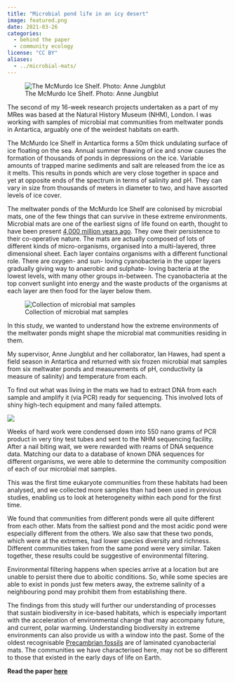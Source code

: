 ```yaml
---
title: "Microbial pond life in an icy desert"
image: featured.png
date: 2021-03-26
categories: 
  - behind the paper
  - community ecology
license: "CC BY"
aliases: 
  - ../microbial-mats/
---
```


![The McMurdo Ice Shelf. Photo: Anne Jungblut](featured.png)

The second of my 16-week research projects undertaken as a part of my MRes was based at the Natural History Museum (NHM), London. I was working with samples of microbial mat communities from meltwater ponds in Antartica, arguably one of the weirdest habitats on earth.

The McMurdo Ice Shelf in Antartica forms a 50m thick undulating surface of ice floating on the sea. Annual summer thawing of ice and snow causes the formation of thousands of ponds in depressions on the ice. Variable amounts of trapped marine sediments and salt are released from the ice as it melts. This results in ponds which are very close together in space and yet at opposite ends of the spectrum in terms of salinity and pH. They can vary in size from thousands of meters in diameter to two, and have assorted levels of ice cover.

The meltwater ponds of the McMurdo Ice Shelf are colonised by microbial mats, one of the few things that can survive in these extreme environments. Microbial mats are one of the earliest signs of life found on earth, thought to have been present [4,000 million years ago](https://doi.org/10.1098/rspb.1999.0934). They owe their persistence to their co-operative nature. The mats are actually composed of lots of different kinds of micro-organisms, organised into a multi-layered, three dimensional sheet. Each layer contains organisms with a different functional role. There are oxygen- and sun- loving cyanobacteria in the upper layers gradually giving way to anaerobic and sulphate- loving bacteria at the lowest levels, with many other groups in-between. The cyanobacteria at the top convert sunlight into energy and the waste products of the organisms at each layer are then food for the layer below them.

![Collection of microbial mat samples](pond_and_mat.jpg)

In this study, we wanted to understand how the extreme environments of the meltwater ponds might shape the microbial mat communities residing in them.

My supervisor, Anne Jungblut and her collaborator, Ian Hawes, had spent a field season in Antartica and returned with six frozen microbial mat samples from six meltwater ponds and measurements of pH, conductivity (a measure of salinity) and temperature from each.

To find out what was living in the mats we had to extract DNA from each sample and amplify it (via PCR) ready for sequencing. This involved lots of shiny high-tech equipment and many failed attempts.

![](PCR.jpg)

Weeks of hard work were condensed down into 550 nano grams of PCR product in very tiny test tubes and sent to the NHM sequencing facility. After a nail biting wait, we were rewarded with reams of DNA sequence data. Matching our data to a database of known DNA sequences for different organisms, we were able to determine the community composition of each of our microbial mat samples.

This was the first time eukaryote communities from these habitats had been analysed, and we collected more samples than had been used in previous studies, enabling us to look at heterogeneity within each pond for the first time.

We found that communities from different ponds were all quite different from each other. Mats from the saltiest pond and the most acidic pond were especially different from the others. We also saw that these two ponds, which were at the extremes, had lower species diversity and richness. Different communities taken from the same pond were very similar. Taken together, these results could be suggestive of environmental filtering.

Environmental filtering happens when species arrive at a location but are unable to persist there due to aboitic conditions. So, while some species are able to exist in ponds just few meters away, the extreme salinity of a neighbouring pond may prohibit them from establishing there.

The findings from this study will further our understanding of processes that sustain biodiversity in ice-based habitats, which is especially important with the acceleration of environmental change that may accompany future, and current, polar warming. Understanding biodiversity in extreme environments can also provide us with a window into the past. Some of the oldest recognisable [Precambrian fossils](https://doi.org/10.1017/S1473550415000579) are of laminated cyanobacterial mats. The communities we have characterised here, may not be so different to those that existed in the early days of life on Earth.

**Read the paper [here](https://doi.org/10.1007/s00300-021-02843-2)**
